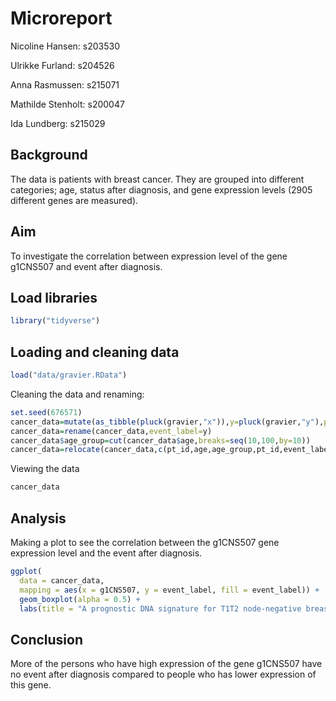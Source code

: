 # Microreport

Nicoline Hansen: s203530

Ulrikke Furland: s204526

Anna Rasmussen: s215071

Mathilde Stenholt: s200047

Ida Lundberg: s215029

## Background

The data is patients with breast cancer. They are grouped into different categories; age, status after diagnosis, and gene expression levels (2905 different genes are measured).

## Aim

To investigate the correlation between expression level of the gene g1CNS507 and event after diagnosis.

## Load libraries

```r
library("tidyverse")
```

## Loading and cleaning data

```r
load("data/gravier.RData")

```

Cleaning the data and renaming:

```r
set.seed(676571)
cancer_data=mutate(as_tibble(pluck(gravier,"x")),y=pluck(gravier,"y"),pt_id=1:length(pluck(gravier, "y")),age=round(rnorm(length(pluck(gravier,"y")),mean=55,sd=10),1))
cancer_data=rename(cancer_data,event_label=y)
cancer_data$age_group=cut(cancer_data$age,breaks=seq(10,100,by=10))
cancer_data=relocate(cancer_data,c(pt_id,age,age_group,pt_id,event_label))
```

Viewing the data

```r
cancer_data
```

## Analysis

Making a plot to see the correlation between the g1CNS507 gene expression level and the event after diagnosis.

```r
ggplot(
  data = cancer_data,
  mapping = aes(x = g1CNS507, y = event_label, fill = event_label)) +
  geom_boxplot(alpha = 0.5) + 
  labs(title = "A prognostic DNA signature for T1T2 node-negative breast cancer patients", subtitle = "Labelling: good=no event, poor=early metastasis", x = "Expression level of g1CNS507 (log2 transformed)", y = "Event After Diagnosis", caption = "Data from gavier et. al. (2010)", fill = "Event label")
```

## Conclusion

More of the persons who have high expression of the gene g1CNS507 have no event after diagnosis compared to people who has lower expression of this gene.
